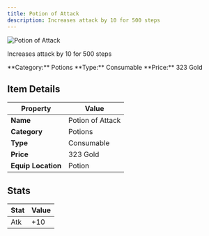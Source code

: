```yaml
---
title: Potion of Attack
description: Increases attack by 10 for 500 steps
---
```


<div className="flex items-start gap-6 mb-8">
  <div className="flex-shrink-0">
    <img src="/assets/resources/alchemy/attack_potion.png" alt="Potion of Attack" className="w-24 h-24 border rounded-lg" />
  </div>
  <div className="flex-1">
    <div className="space-y-2">
      <p className="text-lg text-muted-foreground">Increases attack by 10 for 500 steps</p>
      <div className="flex flex-wrap gap-4 text-sm">
        <span className="px-2 py-1 bg-blue-100 dark:bg-blue-900 rounded-md">
          **Category:** Potions
        </span>
        <span className="px-2 py-1 bg-green-100 dark:bg-green-900 rounded-md">
          **Type:** Consumable
        </span>
        <span className="px-2 py-1 bg-yellow-100 dark:bg-yellow-900 rounded-md">
          **Price:** 323 Gold
        </span>
      </div>
    </div>
  </div>
</div>

## Item Details

| Property | Value |
|----------|-------|
| **Name** | Potion of Attack |
| **Category** | Potions |
| **Type** | Consumable |
| **Price** | 323 Gold |
| **Equip Location** | Potion |

## Stats

| Stat | Value |
|------|-------|
| Atk | +10 |

